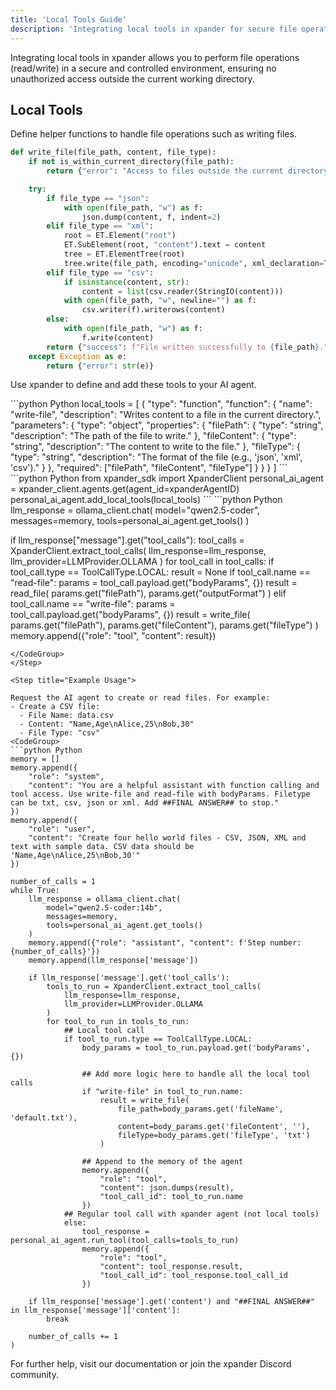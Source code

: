```yaml
---
title: 'Local Tools Guide'
description: 'Integrating local tools in xpander for secure file operations'
---
```


Integrating local tools in xpander allows you to perform file operations (read/write) in a secure and controlled environment, ensuring no unauthorized access outside the current working directory.

## Local Tools

<Step title="Define Local Functions">

Define helper functions to handle file operations such as writing files.
<CodeGroup>

```python Python
def write_file(file_path, content, file_type):
    if not is_within_current_directory(file_path):
        return {"error": "Access to files outside the current directory is not allowed."}

    try:
        if file_type == "json":
            with open(file_path, "w") as f:
                json.dump(content, f, indent=2)
        elif file_type == "xml":
            root = ET.Element("root")
            ET.SubElement(root, "content").text = content
            tree = ET.ElementTree(root)
            tree.write(file_path, encoding="unicode", xml_declaration=True)
        elif file_type == "csv":
            if isinstance(content, str):
                content = list(csv.reader(StringIO(content)))
            with open(file_path, "w", newline="") as f:
                csv.writer(f).writerows(content)
        else:
            with open(file_path, "w") as f:
                f.write(content)
        return {"success": f"File written successfully to {file_path}."}
    except Exception as e:
        return {"error": str(e)}
```
</CodeGroup>
</Step>

<Step title="Add Tools to Your AI Agent">

Use xpander to define and add these tools to your AI agent.

<CodeGroup>
```python Python
local_tools = [
    {
        "type": "function",
        "function": {
            "name": "write-file",
            "description": "Writes content to a file in the current directory.",
            "parameters": {
                "type": "object",
                "properties": {
                    "filePath": {
                        "type": "string",
                        "description": "The path of the file to write."
                    },
                    "fileContent": {
                        "type": "string",
                        "description": "The content to write to the file."
                    },
                    "fileType": {
                        "type": "string",
                        "description": "The format of the file (e.g., 'json', 'xml', 'csv')."
                    }
                },
                "required": ["filePath", "fileContent", "fileType"]
            }
        }
    }
]
```
</CodeGroup>
</Step>

<Step title="Add the Local Tools to your xpander AI agent">

<CodeGroup>
```python Python
from xpander_sdk import XpanderClient
personal_ai_agent = xpander_client.agents.get(agent_id=xpanderAgentID)
personal_ai_agent.add_local_tools(local_tools)
```
</CodeGroup>
</Step>

<Step title="Run the Agent with the Local Tools">

<CodeGroup>
```python Python
llm_response = ollama_client.chat(
    model="qwen2.5-coder",
    messages=memory,
    tools=personal_ai_agent.get_tools()
)

if llm_response["message"].get("tool_calls"):
    tool_calls = XpanderClient.extract_tool_calls(
        llm_response=llm_response,
        llm_provider=LLMProvider.OLLAMA
    )
    for tool_call in tool_calls:
        if tool_call.type == ToolCallType.LOCAL:
            result = None
            if tool_call.name == "read-file":
                params = tool_call.payload.get("bodyParams", {})
                result = read_file(
                    params.get("filePath"),
                    params.get("outputFormat")
                )
            elif tool_call.name == "write-file":
                params = tool_call.payload.get("bodyParams", {})
                result = write_file(
                    params.get("filePath"),
                    params.get("fileContent"),
                    params.get("fileType")
                )
            memory.append({"role": "tool", "content": result})
```
</CodeGroup>
</Step>

<Step title="Example Usage">

Request the AI agent to create or read files. For example:
- Create a CSV file:
  - File Name: data.csv
  - Content: "Name,Age\nAlice,25\nBob,30"
  - File Type: "csv"
<CodeGroup>
```python Python    
memory = []
memory.append({
    "role": "system", 
    "content": "You are a helpful assistant with function calling and tool access. Use write-file and read-file with bodyParams. Filetype can be txt, csv, json or xml. Add ##FINAL ANSWER## to stop."
})
memory.append({
    "role": "user", 
    "content": "Create four hello world files - CSV, JSON, XML and text with sample data. CSV data should be 'Name,Age\nAlice,25\nBob,30'"
})

number_of_calls = 1
while True:
    llm_response = ollama_client.chat(
        model="qwen2.5-coder:14b",
        messages=memory,
        tools=personal_ai_agent.get_tools()    
    )
    memory.append({"role": "assistant", "content": f'Step number: {number_of_calls}'})
    memory.append(llm_response['message'])

    if llm_response['message'].get('tool_calls'):
        tools_to_run = XpanderClient.extract_tool_calls(
            llm_response=llm_response,
            llm_provider=LLMProvider.OLLAMA
        )
        for tool_to_run in tools_to_run:
            ## Local tool call
            if tool_to_run.type == ToolCallType.LOCAL:
                body_params = tool_to_run.payload.get('bodyParams', {})

                ## Add more logic here to handle all the local tool calls
                if "write-file" in tool_to_run.name:
                    result = write_file(
                        file_path=body_params.get('fileName', 'default.txt'),
                        content=body_params.get('fileContent', ''),
                        fileType=body_params.get('fileType', 'txt')
                    )

                ## Append to the memory of the agent
                memory.append({
                    "role": "tool", 
                    "content": json.dumps(result), 
                    "tool_call_id": tool_to_run.name
                })
            ## Regular tool call with xpander agent (not local tools)
            else:
                tool_response = personal_ai_agent.run_tool(tool_calls=tools_to_run)
                memory.append({
                    "role": "tool",
                    "content": tool_response.result,
                    "tool_call_id": tool_response.tool_call_id
                })

    if llm_response['message'].get('content') and "##FINAL ANSWER##" in llm_response['message']['content']:
        break
        
    number_of_calls += 1
)
```
</CodeGroup>
</Step>

For further help, visit our documentation or join the xpander Discord community.